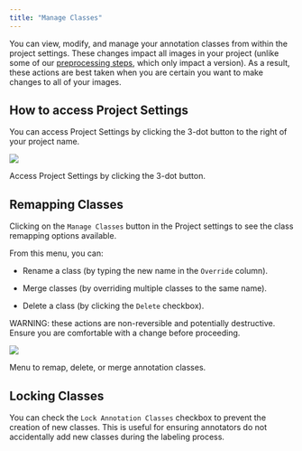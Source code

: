 ```yaml
---
title: "Manage Classes"
---
```


You can view, modify, and manage your annotation classes from within the project settings. These changes impact all images in your project (unlike some of our [preprocessing steps](https://docs.roboflow.com/datasets/image-preprocessing#modify-classes), which only impact a version). As a result, these actions are best taken when you are certain you want to make changes to all of your images.

## How to access Project Settings

You can access Project Settings by clicking the 3-dot button to the right of your project name.

![](/images/datasets/CleanShot%202023-10-25%20at%2011.54.38.png)

Access Project Settings by clicking the 3-dot button.

## Remapping Classes

Clicking on the `Manage Classes` button in the Project settings to see the class remapping options available.

From this menu, you can:

* Rename a class (by typing the new name in the `Override` column).

* Merge classes (by overriding multiple classes to the same name).

* Delete a class (by clicking the `Delete` checkbox).

WARNING: these actions are non-reversible and potentially destructive. Ensure you are comfortable with a change before proceeding.

![](/images/datasets/CleanShot%202023-10-25%20at%2012.24.41.png)

Menu to remap, delete, or merge annotation classes.

## Locking Classes

You can check the `Lock Annotation Classes` checkbox to prevent the creation of new classes. This is useful for ensuring annotators do not accidentally add new classes during the labeling process.